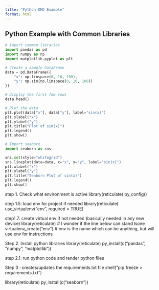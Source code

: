 ```yaml
---
title: "Python QMD Example"
format: html
---
```


## Python Example with Common Libraries

```python
# Import common libraries
import pandas as pd
import numpy as np
import matplotlib.pyplot as plt

# Create a sample DataFrame
data = pd.DataFrame({
    "x": np.linspace(0, 10, 100),
    "y": np.sin(np.linspace(0, 10, 100))
})

# Display the first few rows
data.head()


```

```python
# Plot the data
plt.plot(data["x"], data["y"], label="sin(x)")
plt.xlabel("x")
plt.ylabel("y")
plt.title("Plot of sin(x)")
plt.legend()
plt.show()
```

```python
# Import seaborn
import seaborn as sns

sns.set(style="whitegrid")
sns.lineplot(data=data, x="x", y="y", label="sin(x)")
plt.xlabel("x")
plt.ylabel("y")
plt.title("Seaborn Plot of sin(x)")
plt.legend()
plt.show()

```




step 1. Check what environment is active
library(reticulate)
py_config()

step 1.5: load env for project if needed
library(reticulate)
use_virtualenv("env", required = TRUE)

step1.7: create virtual env if not needed (basically needed in any new device)
library(reticulate) # I wonder if the line below can stand lsone
virtualenv_create("env") # env is the name which can be anything, but will use env for instructions

Step 2. Install python libraries 
library(reticulate)
py_install(c("pandas", "numpy", "matplotlib"))

step 2.1: run python code and render python files

Step 3 : creates/updates the requirements.txt file
shell("pip freeze > requirements.txt")

library(reticulate)
py_install(c("seaborn"))
